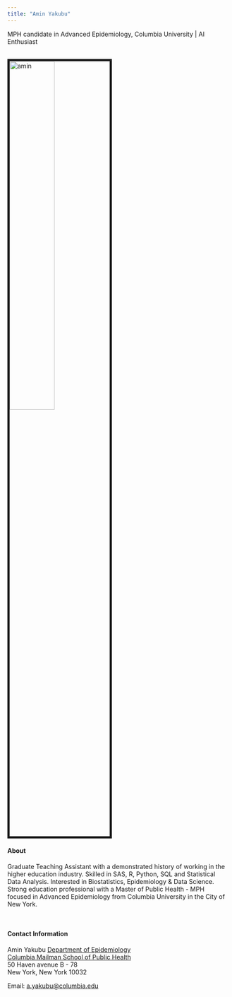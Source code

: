 ```yaml
---
title: "Amin Yakubu"
---
```


<link rel="stylesheet" href="styles.css" type="text/css">
<link rel="stylesheet" href="academicons/css/academicons.min.css"/>
<link rel="apple-touch-icon" href="/images/JG_transparent.png" >

MPH candidate in Advanced Epidemiology, Columbia University | AI Enthusiast <br>


<br><img src="images/amin.jpg" alt="amin" style="width:45%; border:5px solid"><br>


#### About

Graduate Teaching Assistant with a demonstrated history of working in the higher education industry. Skilled in SAS, R, Python, SQL and Statistical Data Analysis. Interested in Biostatistics, Epidemiology & Data Science. Strong education professional with a Master of Public Health - MPH focused in Advanced Epidemiology from Columbia University in the City of New York.

<br>

#### Contact Information

Amin Yakubu
[Department of Epidemiology](http://www.mailman.columbia.edu/academic-departments/epidemiology)  
[Columbia Mailman School of Public Health](http://www.mailman.columbia.edu/)  
50 Haven avenue B - 78  
New York, New York 10032  

Email: [a.yakubu@columbia.edu](mailto:a.yakubu@columbia.edu)  
